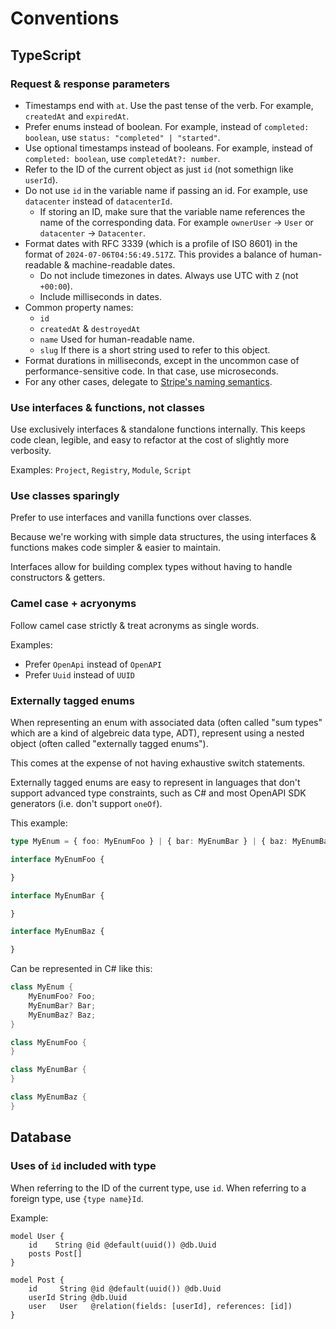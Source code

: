 # Conventions

## TypeScript

### Request & response parameters

- Timestamps end with `at`. Use the past tense of the verb. For example, `createdAt` and `expiredAt`.
- Prefer enums instead of boolean. For example, instead of `completed: boolean`, use `status: "completed" | "started"`.
- Use optional timestamps instead of booleans. For example, instead of `completed: boolean`, use `completedAt?: number`.
- Refer to the ID of the current object as just `id` (not somethign like `userId`).
- Do not use `id` in the variable name if passing an id. For example, use `datacenter` instead of `datacenterId`.
    - If storing an ID, make sure that the variable name references the name of the corresponding data. For example `ownerUser` -> `User` or `datacenter` -> `Datacenter`.
- Format dates with RFC 3339 (which is a profile of ISO 8601) in the format of `2024-07-06T04:56:49.517Z`. This provides a balance of human-readable & machine-readable dates.
    - Do not include timezones in dates. Always use UTC with `Z` (not `+00:00`).
    - Include milliseconds in dates.
- Common property names:
    - `id`
    - `createdAt` & `destroyedAt`
    - `name` Used for human-readable name.
    - `slug` If there is a short string used to refer to this object.
- Format durations in milliseconds, except in the uncommon case of performance-sensitive code. In that case, use microseconds.
- For any other cases, delegate to [Stripe's naming semantics](https://docs.stripe.com/api/customers).

### Use interfaces & functions, not classes

Use exclusively interfaces & standalone functions internally. This keeps code
clean, legible, and easy to refactor at the cost of slightly more verbosity.

Examples: `Project`, `Registry`, `Module`, `Script`

### Use classes sparingly

Prefer to use interfaces and vanilla functions over classes.

Because we're working with simple data structures, the using interfaces & functions makes code simpler & easier to maintain.

Interfaces allow for building complex types without having to handle constructors & getters.

### Camel case + acryonyms

Follow camel case strictly & treat acronyms as single words.

Examples:

- Prefer `OpenApi` instead of `OpenAPI`
- Prefer `Uuid` instead of `UUID`

### Externally tagged enums

When representing an enum with associated data (often called "sum types" which are a kind of algebreic data type, ADT), represent using a nested object (often called "externally tagged enums").

This comes at the expense of not having exhaustive switch statements.

Externally tagged enums are easy to represent in languages that don't support advanced type constraints, such as C# and most OpenAPI SDK generators (i.e. don't support `oneOf`).

This example:

```typescript
type MyEnum = { foo: MyEnumFoo } | { bar: MyEnumBar } | { baz: MyEnumBaz };

interface MyEnumFoo {

}

interface MyEnumBar {

}

interface MyEnumBaz {

}
```

Can be represented in C# like this:

```cs
class MyEnum {
    MyEnumFoo? Foo;
    MyEnumBar? Bar;
    MyEnumBaz? Baz;
}

class MyEnumFoo {
}

class MyEnumBar {
}

class MyEnumBaz {
}
```

## Database

### Uses of `id` included with type

When referring to the ID of the current type, use `id`. When referring to a
foreign type, use `{type name}Id`.

Example:

```prisma
model User {
    id    String @id @default(uuid()) @db.Uuid
    posts Post[]
}

model Post {
    id     String @id @default(uuid()) @db.Uuid
    userId String @db.Uuid
    user   User   @relation(fields: [userId], references: [id])
}
```
